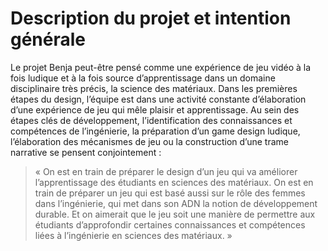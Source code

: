 # Description du projet et intention générale

Le projet Benja peut-être pensé comme une expérience de jeu vidéo à la fois ludique et à la fois source d'apprentissage dans un domaine disciplinaire très précis, la science des matériaux.
Dans les premières étapes du design, l'équipe est dans une activité constante d'élaboration d'une expérience de jeu qui mêle plaisir et apprentissage.
Au sein des étapes clés de développement, l'identification des connaissances et compétences de l'ingénierie, la préparation d'un game design ludique, l'élaboration des mécanismes de jeu ou la construction d'une trame narrative se pensent conjointement : 

>« On est en train de préparer le design d'un jeu qui va améliorer l'apprentissage des étudiants en sciences des matériaux. On est en train de préparer un jeu qui est basé aussi sur le rôle des femmes dans l'ingénierie, qui met dans son ADN la notion de développement durable. Et on aimerait que le jeu soit une manière de permettre aux étudiants d'approfondir certaines connaissances et compétences liées à l'ingénierie en sciences des matériaux. »
